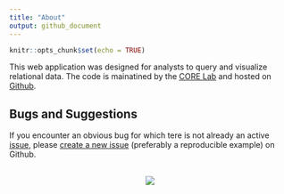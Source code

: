 ```yaml
---
title: "About"
output: github_document
---
```


```r
knitr::opts_chunk$set(echo = TRUE)
```

This web application was designed for analysts to query and visualize relational data. The code is mainatined by the [CORE Lab](https://my.nps.edu/web/core) and hosted on [Github](https://github.com/NPSCORELAB).


## Bugs and Suggestions

If you encounter an obvious bug for which tere is not already an active [issue](), please [create a new issue]() (preferably a reproducible example) on Github.

<br>
<center>
<img src = "corelogo.png">
</center>

